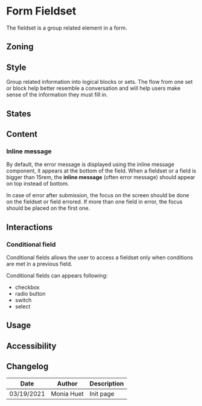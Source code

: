 
<Meta title="Components/Form/Form Fieldset" />

# Form Fieldset

The fieldset is a group related element in a form.

## Zoning

<FigmaImage
	src="https://www.figma.com/file/qc8oUSyVJM67gSsbTShftt/%F0%9F%93%90-Zoning?node-id=349%3A227"
	alt="zoning image for form fieldset"
/>

## Style 

Group related information into logical blocks or sets. The flow from one set or block help better resemble a conversation and will help users make sense of the information they must fill in.


<FigmaImage
	src="https://www.figma.com/file/FaYIWpJeP6LwjWr78L8eAr/Forms?node-id=191%3A352"
	alt="example image for form fieldset"
/>

## States

## Content

### Inline message

By default, the error message is displayed using the inline message component, it appears at the bottom of the field.
When a fieldset or a field is bigger than 15rem, the **inline message** (often error message) should appear on top instead of bottom.

In case of error after submission, the focus on the screen should be done on the fieldset or field errored. If more than one field in error, the focus should be placed on the first one.

## Interactions

### Conditional field

Conditional fields allows the user to access a fieldset only when conditions are met in a previous field. 

Conditional fields can appears following:
- checkbox
- radio button
- switch
- select

## Usage

## Accessibility

## Changelog

| Date       | Author      | Description |
| ---------- | ----------- | ----------- |
| 03/19/2021 | Monia Huet  | Init page   |
